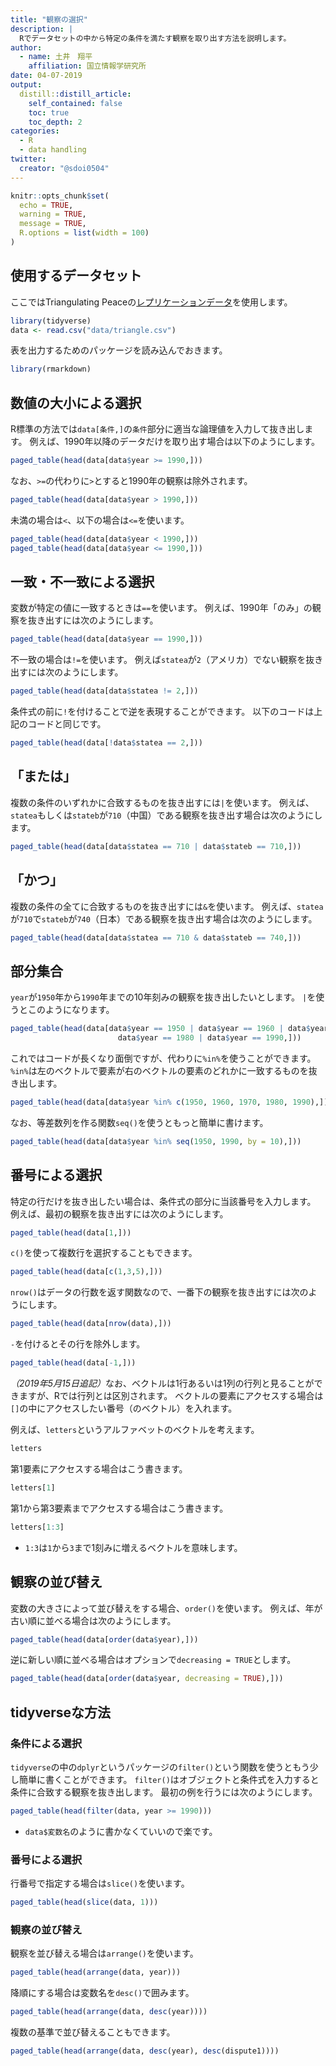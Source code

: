```yaml
---
title: "観察の選択"
description: |
  Rでデータセットの中から特定の条件を満たす観察を取り出す方法を説明します。
author:
  - name: 土井　翔平
    affiliation: 国立情報学研究所
date: 04-07-2019
output:
  distill::distill_article:
    self_contained: false
    toc: true
    toc_depth: 2
categories:
  - R
  - data handling
twitter:
  creator: "@sdoi0504"
---
```


```r
knitr::opts_chunk$set(
  echo = TRUE,
  warning = TRUE,
  message = TRUE,
  R.options = list(width = 100)
)
```

## 使用するデータセット {#Data}

ここではTriangulating Peaceの[レプリケーションデータ](data/triabgle.csv)を使用します。

```r
library(tidyverse)
data <- read.csv("data/triangle.csv")
```

<aside>
  表を出力するためのパッケージを読み込んでおきます。
```r
library(rmarkdown)
```
</aside>

## 数値の大小による選択 {#Inequality}

R標準の方法では`data[条件,]`の`条件`部分に適当な論理値を入力して抜き出します。
例えば、1990年以降のデータだけを取り出す場合は以下のようにします。

```r
paged_table(head(data[data$year >= 1990,]))
```

なお、`>=`の代わりに`>`とすると1990年の観察は除外されます。

```r
paged_table(head(data[data$year > 1990,]))
```

未満の場合は`<`、以下の場合は`<=`を使います。

```r
paged_table(head(data[data$year < 1990,]))
paged_table(head(data[data$year <= 1990,]))
```

## 一致・不一致による選択 {#Equality}

変数が特定の値に一致するときは`==`を使います。
例えば、1990年「のみ」の観察を抜き出すには次のようにします。

```r
paged_table(head(data[data$year == 1990,]))
```

不一致の場合は`!=`を使います。
例えば`statea`が`2`（アメリカ）でない観察を抜き出すには次のようにします。

```r
paged_table(head(data[data$statea != 2,]))
```

条件式の前に`!`を付けることで逆を表現することができます。
以下のコードは上記のコードと同じです。

```r
paged_table(head(data[!data$statea == 2,]))
```

## 「または」 {#Or}

複数の条件のいずれかに合致するものを抜き出すには`|`を使います。
例えば、`statea`もしくは`stateb`が`710`（中国）である観察を抜き出す場合は次のようにします。

```r
paged_table(head(data[data$statea == 710 | data$stateb == 710,]))
```

## 「かつ」 {#And}

複数の条件の全てに合致するものを抜き出すには`&`を使います。
例えば、`statea`が`710`で`stateb`が`740`（日本）である観察を抜き出す場合は次のようにします。

```r
paged_table(head(data[data$statea == 710 & data$stateb == 740,]))
```

## 部分集合

`year`が`1950`年から`1990`年までの10年刻みの観察を抜き出したいとします。
`|`を使うとこのようになります。

```r
paged_table(head(data[data$year == 1950 | data$year == 1960 | data$year == 1970 | 
                        data$year == 1980 | data$year == 1990,]))
```

これではコードが長くなり面倒ですが、代わりに`%in%`を使うことができます。
`%in%`は左のベクトルで要素が右のベクトルの要素のどれかに一致するものを抜き出します。

```r
paged_table(head(data[data$year %in% c(1950, 1960, 1970, 1980, 1990),]))
```

なお、等差数列を作る関数`seq()`を使うともっと簡単に書けます。

```r
paged_table(head(data[data$year %in% seq(1950, 1990, by = 10),]))
```

## 番号による選択 {#Number}

特定の行だけを抜き出したい場合は、条件式の部分に当該番号を入力します。
例えば、最初の観察を抜き出すには次のようにします。

```r
paged_table(head(data[1,]))
```

`c()`を使って複数行を選択することもできます。

```r
paged_table(head(data[c(1,3,5),]))
```

`nrow()`はデータの行数を返す関数なので、一番下の観察を抜き出すには次のようにします。

```r
paged_table(head(data[nrow(data),]))
```

`-`を付けるとその行を除外します。

```r
paged_table(head(data[-1,]))
```

*（2019年5月15日追記）*なお、ベクトルは1行あるいは1列の行列と見ることができますが、Rでは行列とは区別されます。
ベクトルの要素にアクセスする場合は`[]`の中にアクセスしたい番号（のベクトル）を入れます。

例えば、`letters`というアルファベットのベクトルを考えます。

```r
letters
```

第1要素にアクセスする場合はこう書きます。

```r
letters[1]
```

第1から第3要素までアクセスする場合はこう書きます。

```r
letters[1:3]
```

- `1:3`は`1`から`3`まで1刻みに増えるベクトルを意味します。

## 観察の並び替え {#Order}

変数の大きさによって並び替えをする場合、`order()`を使います。
例えば、年が古い順に並べる場合は次のようにします。

```r
paged_table(head(data[order(data$year),]))
```

逆に新しい順に並べる場合はオプションで`decreasing = TRUE`とします。

```r
paged_table(head(data[order(data$year, decreasing = TRUE),]))
```

## tidyverseな方法 {#TTidyverse}

### 条件による選択

`tidyverse`の中の`dplyr`というパッケージの`filter()`という関数を使うともう少し簡単に書くことができます。
`filter()`はオブジェクトと条件式を入力すると条件に合致する観察を抜き出します。
最初の例を行うには次のようにします。

```r
paged_table(head(filter(data, year >= 1990)))
```

- `data$変数名`のように書かなくていいので楽です。

### 番号による選択

行番号で指定する場合は`slice()`を使います。

```r
paged_table(head(slice(data, 1)))
```

### 観察の並び替え

観察を並び替える場合は`arrange()`を使います。

```r
paged_table(head(arrange(data, year)))
```

降順にする場合は変数名を`desc()`で囲みます。

```r
paged_table(head(arrange(data, desc(year))))
```

複数の基準で並び替えることもできます。

```r
paged_table(head(arrange(data, desc(year), desc(dispute1))))
```

